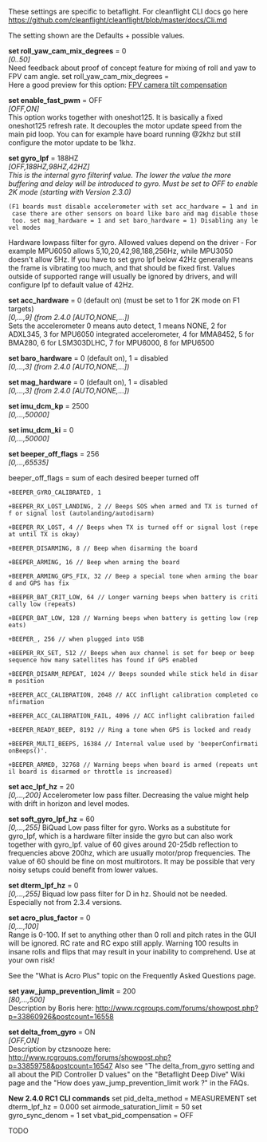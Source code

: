 These settings are specific to betaflight. For cleanflight CLI docs go here 
https://github.com/cleanflight/cleanflight/blob/master/docs/Cli.md

The setting shown are the Defaults + possible values.

 
'''set roll_yaw_cam_mix_degrees''' = 0<br />
<i>[0..50]</i><br />
Need feedback about proof of concept feature for mixing of roll and yaw to FPV cam angle. set roll_yaw_cam_mix_degrees = <degrees>
<br />
Here a good preview for this option: [https://youtu.be/gXeaINFpvow FPV camera tilt compensation]
 
'''set enable_fast_pwm''' = OFF<br />
<i>[OFF,ON]</i><br />
This option works together with oneshot125. It is basically a fixed oneshot125 refresh rate. It decouples the motor update speed from the main pid loop. You can for example have board running @2khz but still configure the motor update to be 1khz.
 
'''set gyro_lpf''' = 188HZ '' <br />
<i>[OFF,188HZ,98HZ,42HZ]</i><br />
This is the internal gyro filterinf value. The lower the value the more buffering and delay will be introduced to gyro. Must be set to OFF to enable 2K mode (starting with Version 2.3.0)''
 (F1 boards must disable accelerometer with set acc_hardware = 1 and in case there are other sensors on board like baro and mag disable those too. set mag_hardware = 1 and set baro_hardware = 1) Disabling any level modes
Hardware lowpass filter for gyro. Allowed values depend on the driver - For example MPU6050 allows 5,10,20,42,98,188,256Hz, while MPU3050 doesn't allow 5Hz. If you have to set gyro lpf below 42Hz generally means the frame is vibrating too much, and that should be fixed first. Values outside of supported range will usually be ignored by drivers, and will configure lpf to default value of 42Hz.

'''set acc_hardware''' = 0 (default on) (must be set to 1 for 2K mode on F1 targets)<br />
<i>[0,...,9] (from 2.4.0 [AUTO,NONE,...])</i><br />
Sets the accelerometer 0 means auto detect, 1 means NONE, 2 for ADXL345, 3 for MPU6050 integrated accelerometer, 4 for MMA8452, 5 for BMA280, 6 for LSM303DLHC, 7 for MPU6000, 8 for MPU6500

'''set baro_hardware''' = 0 (default on), 1 = disabled<br />
<i>[0,...,3] (from 2.4.0 [AUTO,NONE,...])</i>

'''set mag_hardware''' = 0 (default on), 1 = disabled<br />
<i>[0,...,3] (from 2.4.0 [AUTO,NONE,...])</i>
 
'''set imu_dcm_kp''' = 2500<br />
<i>[0,...,50000]</i>
 
'''set imu_dcm_ki''' = 0<br />
<i>[0,...,50000]</i>
 
'''set beeper_off_flags''' = 256<br />
<i>[0,...,65535]</i>

beeper_off_flags = sum of each desired beeper turned off
 
 +BEEPER_GYRO_CALIBRATED, 1

 +BEEPER_RX_LOST_LANDING, 2 // Beeps SOS when armed and TX is turned off or signal lost (autolanding/autodisarm)

 +BEEPER_RX_LOST, 4 // Beeps when TX is turned off or signal lost (repeat until TX is okay)

 +BEEPER_DISARMING, 8 // Beep when disarming the board

 +BEEPER_ARMING, 16 // Beep when arming the board

 +BEEPER_ARMING_GPS_FIX, 32 // Beep a special tone when arming the board and GPS has fix

 +BEEPER_BAT_CRIT_LOW, 64 // Longer warning beeps when battery is critically low (repeats)

 +BEEPER_BAT_LOW, 128 // Warning beeps when battery is getting low (repeats)

 +BEEPER_, 256 // when plugged into USB

 +BEEPER_RX_SET, 512 // Beeps when aux channel is set for beep or beep sequence how many satellites has found if GPS enabled

 +BEEPER_DISARM_REPEAT, 1024 // Beeps sounded while stick held in disarm position

 +BEEPER_ACC_CALIBRATION, 2048 // ACC inflight calibration completed confirmation

 +BEEPER_ACC_CALIBRATION_FAIL, 4096 // ACC inflight calibration failed

 +BEEPER_READY_BEEP, 8192 // Ring a tone when GPS is locked and ready

 +BEEPER_MULTI_BEEPS, 16384 // Internal value used by 'beeperConfirmationBeeps()'.

 +BEEPER_ARMED, 32768 // Warning beeps when board is armed (repeats until board is disarmed or throttle is increased)
 
'''set acc_lpf_hz''' = 20<br />
<i>[0,...,200]</i>
Accelerometer low pass filter. Decreasing the value might help with drift in horizon and level modes.
 
'''set soft_gyro_lpf_hz''' = 60<br />
<i>[0,...,255]</i>
BiQuad Low pass filter for gyro. Works as a substitute for gyro_lpf, which is a hardware filter inside the gyro but can also work together with gyro_lpf. value of 60 gives around 20-25db reflection to frequencies above 200hz, which are usually motor/prop frequencies. The value of 60 should be fine on most multirotors. It may be possible that very noisy setups could benefit from lower values.
 
'''set dterm_lpf_hz''' = 0<br />
<i>[0,...,255]</i>
Biquad low pass filter for D in hz. Should not be needed. Especially not from 2.3.4 versions.

'''set acro_plus_factor''' = 0<br />
<i>[0,...,100]</i><br />
Range is 0-100. If set to anything other than 0 roll and pitch rates in the GUI will be ignored. RC rate and RC expo still apply. Warning 100 results in insane rolls and flips that may result in your inability to comprehend. Use at your own risk! 

See the "What is Acro Plus" topic on the Frequently Asked Questions page.

'''set yaw_jump_prevention_limit''' = 200<br />
<i>[80,...,500]</i><br />
Description by Boris here: http://www.rcgroups.com/forums/showpost.php?p=33860926&postcount=16558

'''set delta_from_gyro''' = ON<br />
<i>[OFF,ON]</i><br />
Description by ctzsnooze here: http://www.rcgroups.com/forums/showpost.php?p=33859758&postcount=16547
Also see "The delta_from_gyro setting and all about the PID Controller D values" on the "Betaflight Deep Dive" Wiki page and the "How does yaw_jump_prevention_limit work ?" in the FAQs.

'''New 2.4.0 RC1 CLI commands'''
set pid_delta_method = MEASUREMENT
set dterm_lpf_hz =  0.000
set airmode_saturation_limit = 50
set gyro_sync_denom = 1
set vbat_pid_compensation = OFF

TODO
